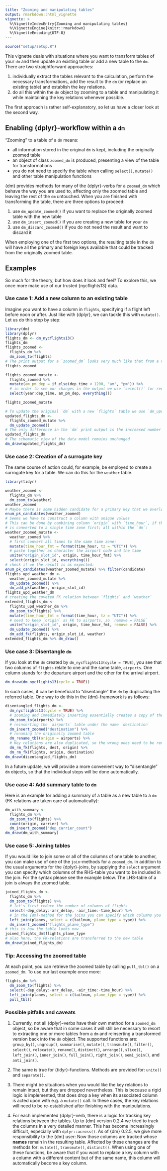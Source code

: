 ```yaml
---
title: "Zooming and manipulating tables"
output: rmarkdown::html_vignette
vignette: >
  %\VignetteIndexEntry{Zooming and manipulating tables}
  %\VignetteEngine{knitr::rmarkdown}
  %\VignetteEncoding{UTF-8}
---
```


``````r
source("setup/setup.R")
``````

This vignette deals with situations where you want to transform tables of your `dm` and then update an existing table or add a new table to the `dm`.
There are two straightforward approaches:

1. individually extract the tables relevant to the calculation, perform the necessary transformations, add the result to the `dm` (or replace an existing table) and establish the key relations.
1. do all this within the `dm` object by zooming to a table and manipulating it while maintaining the key relations whenever possible.

The first approach is rather self-explanatory, so let us have a closer look at the second way.

## Enabling {dplyr}-workflow within a `dm`

"Zooming" to a table of a `dm` means:

- all information stored in the original `dm` is kept, including the originally zoomed table
- an object of class `zoomed_dm` is produced, presenting a view of the table for transformations
- you do not need to specify the table when calling `select()`, `mutate()` and other table manipulation functions

{dm} provides methods for many of the {dplyr}-verbs for a `zoomed_dm` which behave the way you are used to, affecting only the zoomed table and leaving the rest of the `dm` untouched.
When you are finished with transforming the table, there are three options to proceed:

1. use `dm_update_zoomed()` if you want to replace the originally zoomed table with the new table
1. use `dm_insert_zoomed()` if you are creating a new table for your `dm`
1. use `dm_discard_zoomed()` if you do not need the result and want to discard it

When employing one of the first two options, the resulting table in the `dm` will have all the primary and foreign keys available that could be tracked from the originally zoomed table.

## Examples

So much for the theory, but how does it look and feel?
To explore this, we once more make use of our trusted {nycflights13} data.

### Use case 1: Add a new column to an existing table

Imagine you want to have a column in `flights`, specifying if a flight left before noon or after.
Just like with {dplyr}, we can tackle this with `mutate()`.
Let us do this step by step:

```r
library(dm)
library(dplyr)
flights_dm <- dm_nycflights13()
flights_dm
flights_zoomed <-
  flights_dm %>%
  dm_zoom_to(flights)
# The print output for a `zoomed_dm` looks very much like that from a normal `tibble`.
flights_zoomed

flights_zoomed_mutate <-
  flights_zoomed %>%
  mutate(am_pm_dep = if_else(dep_time < 1200, "am", "pm")) %>%
  # in order to see our changes in the output we use `select()` for reordering the columns
  select(year:dep_time, am_pm_dep, everything())

flights_zoomed_mutate

# To update the original `dm` with a new `flights` table we use `dm_update_zoomed()`:
updated_flights_dm <-
  flights_zoomed_mutate %>%
  dm_update_zoomed()
# The only difference in the `dm` print output is the increased number of columns
updated_flights_dm
# The schematic view of the data model remains unchanged
dm_draw(updated_flights_dm)
```

### Use case 2: Creation of a surrogate key

The same course of action could, for example, be employed to create a surrogate key for a table.
We can do this for the `weather` table.

```r
library(tidyr)

weather_zoomed <-
  flights_dm %>%
  dm_zoom_to(weather)
weather_zoomed
# Maybe there is some hidden candidate for a primary key that we overlooked
enum_pk_candidates(weather_zoomed)
# Seems we have to construct a column with unique values
# This can be done by combining column `origin` with `time_hour`, if the latter
# is converted to a single time zone first; all within the `dm`:
weather_zoomed_mutate <-
  weather_zoomed %>%
  # first convert all times to the same time zone:
  mutate(time_hour_fmt = format(time_hour, tz = "UTC")) %>%
  # paste together as character the airport code and the time
  unite("origin_slot_id", origin, time_hour_fmt) %>%
  select(origin_slot_id, everything())
# check if we the result is as expected:
enum_pk_candidates(weather_zoomed_mutate) %>% filter(candidate)
flights_upd_weather_dm <-
  weather_zoomed_mutate %>%
  dm_update_zoomed() %>%
  dm_add_pk(weather, origin_slot_id)
flights_upd_weather_dm
# creating the coveted FK relation between `flights` and `weather`
extended_flights_dm <-
  flights_upd_weather_dm %>%
  dm_zoom_to(flights) %>%
  mutate(time_hour_fmt = format(time_hour, tz = "UTC")) %>%
  # need to keep `origin` as FK to airports, so `remove = FALSE`
  unite("origin_slot_id", origin, time_hour_fmt, remove = FALSE) %>%
  dm_update_zoomed() %>%
  dm_add_fk(flights, origin_slot_id, weather)
extended_flights_dm %>% dm_draw()
```


### Use case 3: Disentangle `dm`

If you look at the `dm` created by `dm_nycflights13(cycle = TRUE)`, you see that two columns of `flights` relate to one and the same table, `airports`.
One column stands for the departure airport and the other for the arrival airport.

```r
dm_draw(dm_nycflights13(cycle = TRUE))
```

In such cases, it can be beneficial to "disentangle" the `dm` by duplicating the referred table.
One way to do this in the {dm}-framework is as follows:

```r
disentangled_flights_dm <-
  dm_nycflights13(cycle = TRUE) %>%
  # zooming and immediately inserting essentially creates a copy of the original table
  dm_zoom_to(airports) %>%
  # reinserting the `airports` table under the name `destination`
  dm_insert_zoomed("destination") %>%
  # renaming the originally zoomed table
  dm_rename_tbl(origin = airports) %>%
  # Key relations are also duplicated, so the wrong ones need to be removed
  dm_rm_fk(flights, dest, origin) %>%
  dm_rm_fk(flights, origin, destination)
dm_draw(disentangled_flights_dm)
```

In a future update, we will provide a more convenient way to "disentangle" `dm` objects, so that the individual steps will be done automatically.

### Use case 4: Add summary table to `dm`

Here is an example for adding a summary of a table as a new table to a `dm` (FK-relations are taken care of automatically):

```r
dm_with_summary <-
  flights_dm %>%
  dm_zoom_to(flights) %>%
  count(origin, carrier) %>%
  dm_insert_zoomed("dep_carrier_count")
dm_draw(dm_with_summary)
```

### Use case 5: Joining tables

If you would like to join some or all of the columns of one table to another, you can make use of one of the `join`-methods for a `zoomed_dm`.
In addition to the usual arguments for the {dplyr}-joins, by supplying the `select` argument you can specify which columns of the RHS-table you want to be included in the join.
For the syntax please see the example below.
The LHS-table of a join is always the zoomed table.

```r
joined_flights_dm <-
  flights_dm %>%
  dm_zoom_to(flights) %>%
  # let's first reduce the number of columns of flights
  select(-dep_delay:-arr_delay, -air_time:-time_hour) %>%
  # in the {dm}-method for the joins you can specify which columns you want to add to the zoomed table
  left_join(planes, select = c(tailnum, plane_type = type)) %>%
  dm_insert_zoomed("flights_plane_type")
# this is how the table looks now
joined_flights_dm$flights_plane_type
# also here, the FK-relations are transferred to the new table
dm_draw(joined_flights_dm)
```

### Tip: Accessing the zoomed table

At each point, you can retrieve the zoomed table by calling `pull_tbl()` on a `zoomed_dm`.
To use our last example once more:

```r
flights_dm %>%
  dm_zoom_to(flights) %>%
  select(-dep_delay:-arr_delay, -air_time:-time_hour) %>%
  left_join(planes, select = c(tailnum, plane_type = type)) %>%
  pull_tbl()
```

### Possible pitfalls and caveats

1. Currently, not all {dplyr}-verbs have their own method for a `zoomed_dm` object, so be aware that in some cases it will still be necessary to resort to extracting one or more tables from a `dm` and reinserting a transformed version back into the `dm` object.
The supported functions are:
`group_by()`, `ungroup()`, `summarise()`, `mutate()`, `transmute()`, `filter()`, `select()`, `relocate()`, `rename()`, `distinct()`, `arrange()`, `slice()`, `left_join()`, `inner_join()`, `full_join()`, `right_join()`, `semi_join()`, and `anti_join()`.

1. The same is true for {tidyr}-functions.
Methods are provided for: `unite()` and `separate()`.

1. There might be situations when you would like the key relations to remain intact, but they are dropped nevertheless.
This is because a rigid logic is implemented, that does drop a key when its associated column is acted upon with e.g. a `mutate()` call.
In these cases, the key relations will need to be re-established after finishing with the manipulations.

1. For each implemented {dplyr}-verb, there is a logic for tracking key relations between the tables.
Up to {dm} version 0.2.4 we tried to track the columns in a very detailed manner. This has become increasingly difficult, especially with `dplyr::across()`. As of {dm} 0.2.5, we give more responsibility to the {dm} user:
Now those columns are tracked whose **names** remain in the resulting table.
Affected by these changes are the methods for: `mutate()`, `transmute()`, `distinct()`.
When using one of these functions, be aware that if you want to replace a key column with a column with a different content but of the same name, this column will automatically become a key column.
